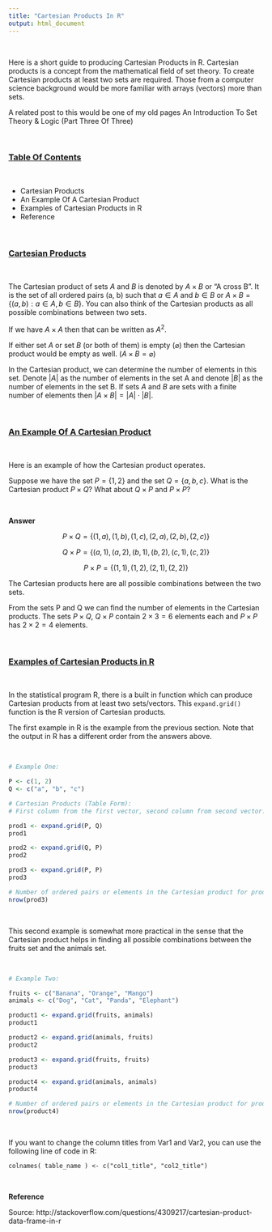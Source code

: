 ```yaml
---
title: "Cartesian Products In R"
output: html_document
---
```


&nbsp;

Here is a short guide to producing Cartesian Products in R. Cartesian products is a concept from the mathematical field of set theory. To create Cartesian products at least two sets are required. Those from a computer science background would be more familiar with arrays (vectors) more than sets.

A related post to this would be one of my old pages An Introduction To Set Theory & Logic (Part Three Of Three)

&nbsp;

### <u>Table Of Contents</u>

&nbsp;

* Cartesian Products
* An Example Of A Cartesian Product
* Examples of Cartesian Products in R
* Reference

&nbsp;

### <u>Cartesian Products</u>

&nbsp;

The Cartesian product of sets $A$ and $B$ is denoted by $A \times B$ or "A cross B". It is the set of all ordered pairs (a, b) such that $a \in A$ and $b \in B$ or $A \times B = \{(a, b) : a \in A, b\in B\}$. You can also think of the Cartesian products as all possible combinations between two sets.

If we have $A \times A$ then that can be written as $A^{2}$.

If either set $A$ or set $B$ (or both of them) is empty ($\varnothing$) then the Cartesian product would be empty as well. ($A \times B = \varnothing$)

In the Cartesian product, we can determine the number of elements in this set. Denote $|A|$ as the number of elements in the set A and denote $|B|$ as the number of elements in the set B. If sets $A$ and $B$ are sets with a finite number of elements then $|A \times B| = |A| \cdot |B|$.

&nbsp;

### <u>An Example Of A Cartesian Product</u>

&nbsp;

Here is an example of how the Cartesian product operates.

Suppose we have the set $P = \{1, 2\}$ and the set $Q = \{a, b, c\}$. What is the Cartesian product $P \times Q$? What about $Q \times P$ and $P \times P$?

&nbsp;

**Answer**

$$P \times Q = \{ (1, a), (1, b), (1, c), (2, a), (2, b), (2, c)\}$$

$$Q \times P = \{ (a, 1), (a, 2), (b, 1), (b, 2), (c, 1), (c, 2) \}$$

$$P \times P = \{ (1, 1), (1, 2), (2, 1), (2, 2)\}$$

The Cartesian products here are all possible combinations between the two sets.

From the sets P and Q we can find the number of elements in the Cartesian products. The sets $P \times Q$, $Q \times P$ contain $2 \times 3 = 6$ elements each and $P \times P$ has $2 \times 2 = 4$ elements.

&nbsp;

### <u>Examples of Cartesian Products in R</u>

&nbsp;

In the statistical program R, there is a built in function which can produce Cartesian products from at least two sets/vectors. This `expand.grid()` function is the R version of Cartesian products.

The first example in R is the example from the previous section. Note that the output in R has a different order from the answers above.

&nbsp;

```r
# Example One:

P <- c(1, 2)
Q <- c("a", "b", "c")

# Cartesian Products (Table Form):
# First column from the first vector, second column from second vector.

prod1 <- expand.grid(P, Q)
prod1

prod2 <- expand.grid(Q, P)
prod2

prod3 <- expand.grid(P, P)
prod3

# Number of ordered pairs or elements in the Cartesian product for product4:
nrow(prod3)


```

&nbsp;

This second example is somewhat more practical in the sense that the Cartesian product helps in finding all possible combinations between the fruits set and the animals set.

&nbsp;

```r
# Example Two:

fruits <- c("Banana", "Orange", "Mango")
animals <- c("Dog", "Cat", "Panda", "Elephant")

product1 <- expand.grid(fruits, animals)
product1

product2 <- expand.grid(animals, fruits)
product2

product3 <- expand.grid(fruits, fruits)
product3

product4 <- expand.grid(animals, animals)
product4

# Number of ordered pairs or elements in the Cartesian product for product4:
nrow(product4)
```

&nbsp;

If you want to change the column titles from Var1 and Var2, you can use the following line of code in R:

```
colnames( table_name ) <- c("col1_title", "col2_title")
```

&nbsp;

**Reference**

Source: http://stackoverflow.com/questions/4309217/cartesian-product-data-frame-in-r

